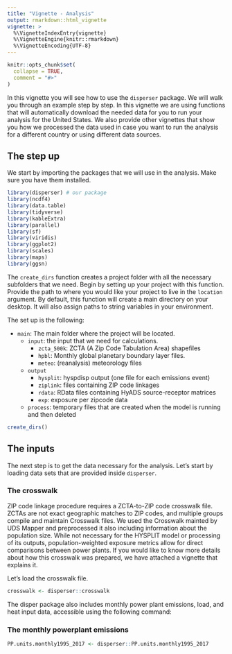 ```yaml
---
title: "Vignette - Analysis"
output: rmarkdown::html_vignette
vignette: >
  %\VignetteIndexEntry{vignette}
  %\VignetteEngine{knitr::rmarkdown}
  %\VignetteEncoding{UTF-8}
---
```


```r
knitr::opts_chunk$set(
  collapse = TRUE,
  comment = "#>"
)
```

In this vignette you will see how to use the `disperser` package. We will walk you through an example step by step. In this vignette we are using functions that will automatically download the needed data for you to run your analysis for the United States. We also provide other vignettes that show you how we processed the data used in case you want to run the analysis for a different country or using different data sources. 

## The step up 

We start by importing the packages that we will use in the analysis. Make sure you have them installed.

```r
library(disperser) # our package
library(ncdf4)
library(data.table)
library(tidyverse)
library(kableExtra)
library(parallel)
library(sf)
library(viridis)
library(ggplot2)
library(scales)
library(maps)
library(ggsn)
```

The `create_dirs` function creates a project folder with all the necessary subfolders that we need. Begin by setting up your project with this function. Provide the path to where you would like your project to live in the `location` argument. By default, this function will create a main directory on your desktop. It will also assign paths to string variables in your environment. 

The set up is the following:

* `main`: The main folder where the project will be located. 
  + `input`: the input that we need for calculations. 
    * `zcta_500k`: ZCTA (A Zip Code Tabulation Area) shapefiles
    * `hpbl`: Monthly global planetary boundary layer files.
    * `meteo`: (reanalysis) meteorology files
  + `output`
    * `hysplit`: hyspdisp output (one file for each emissions event)
    * `ziplink`: files containing ZIP code linkages
    * `rdata`: RData files containing HyADS source-receptor matrices
    * `exp`: exposure per zipcode data 
  + `process`: temporary files that are created when the model is running and then deleted


```r
create_dirs()
```

## The inputs 

The next step is to get the data necessary for the analysis.  Let's start by loading data sets that are provided inside `disperser`.

### The crosswalk

ZIP code linkage procedure requires a ZCTA-to-ZIP code crosswalk file. ZCTAs are not exact geographic matches to ZIP codes, and multiple groups compile and maintain Crosswalk files. We used the Crosswalk mainted by UDS Mapper and preprocessed it also including information about the population size. While not necessary for the HYSPLIT model or processing of its outputs, population-weighted exposure metrics allow for direct comparisons between power plants. If you would like to know more details about how this crosswalk was prepared, we have attached a vignette that explains it. 

Let's load the crosswalk file. 

```r
crosswalk <- disperser::crosswalk
```

The disper package also includes monthly power plant emissions, load, and heat input data, accessible using the following command:

### The monthly powerplant emissions
```r
PP.units.monthly1995_2017 <- disperser::PP.units.monthly1995_2017
```


